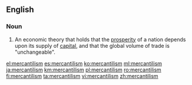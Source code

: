 ==English==

===Noun===
{{en-noun|~}}
{{wikipedia}}

# An economic theory that holds that the [[prosperity]] of a nation depends upon its supply of [[capital]], and that the global volume of trade is "unchangeable".

[[el:mercantilism]]
[[es:mercantilism]]
[[ko:mercantilism]]
[[ml:mercantilism]]
[[ja:mercantilism]]
[[km:mercantilism]]
[[pl:mercantilism]]
[[ro:mercantilism]]
[[fi:mercantilism]]
[[ta:mercantilism]]
[[vi:mercantilism]]
[[zh:mercantilism]]
